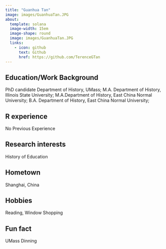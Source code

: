 ```yaml
---
title: "Guanhua Tan"
image: images/GuanhuaTan.JPG
about:
  template: solana
  image-width: 15em
  image-shape: round
  image: images/GuanhuaTan.JPG
  links:
    - icon: github
      text: Github
      href: https://github.com/TerenceGTan
---
```


## Education/Work Background
PhD candidate Department of History, UMass;
M.A. Department of History, Illinois State University;
M.A.Department of History, East China Normal University;
B.A. Department of History, East China Normal University;

## R experience
No Previous Experience

## Research interests
History of Education

## Hometown
Shanghai, China

## Hobbies
Reading, Window Shopping

## Fun fact
UMass Dinning